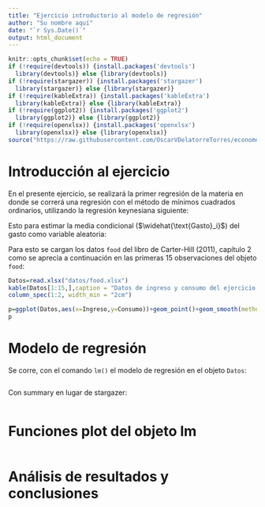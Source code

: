 ```yaml
---
title: "Ejercicio introductorio al modelo de regresión"
author: "Su nombre aquí"
date: "`r Sys.Date()`"
output: html_document
---
```


```r
knitr::opts_chunk$set(echo = TRUE)
if (!require(devtools)) {install.packages('devtools')
  library(devtools)} else {library(devtools)}
if (!require(stargazer)) {install.packages('stargazer')
  library(stargazer)} else {library(stargazer)}
if (!require(kableExtra)) {install.packages('kableExtra')
  library(kableExtra)} else {library(kableExtra)}
if (!require(ggplot2)) {install.packages('ggplot2')
  library(ggplot2)} else {library(ggplot2)}
if (!require(openxlsx)) {install.packages('openxlsx')
  library(openxlsx)} else {library(openxlsx)}
source("https://raw.githubusercontent.com/OscarVDelatorreTorres/econometricsFunctions/main/intormationCriteria.R")

```

# Introducción al ejercicio

En el presente ejercicio, se realizará la primer regresión de la materia en donde se correrá una regresión con el método de mínimos cuadrados ordinarios, utilizando la regresión keynesiana siguiente:

\begin{equation}
\widehat{\text{Gasto}_i}=\alpha+\beta\cdot \text{Ingreso}_i
\end{equation}

Esto para estimar la media condicional ($\widehat{\text{Gasto}_i}$) del gasto como variable aleatoria:

\begin{equation}
\begin{array}
\text{Gasto}_i= & \alpha+\beta\cdot \text{Ingreso}_i+\varepsilon_i \\
\text{Gasto}_i= & \widehat{\text{Gasto}_i}+\varepsilon_i
\end{array}
\end{equation}

Para esto se cargan los datos `food` del libro de Carter-Hill (2011), capítulo 2 como se aprecia a continuación en las primeras 15 observaciones del objeto `food`:

```r
Datos=read.xlsx("datos/food.xlsx")
kable(Datos[1:15,],caption = "Datos de ingreso y consumo del ejercicio de Carter-Hill et.al.")%>%kable_styling(font_size = 12,bootstrap_options = c("striped", "hover"))%>%add_footnote("Fuente: Carter-Hill et. al. (2011)")%>%
column_spec(1:2, width_min = "2cm")
```

```r
p=ggplot(Datos,aes(x=Ingreso,y=Consumo))+geom_point()+geom_smooth(method="lm",col="red")
p
```

# Modelo de regresión

Se corre, con el comando `lm()` el modelo de regresión en el objeto `Datos`:

```r

```
Con summary en lugar de stargazer:
```r

```

# Funciones plot del objeto lm

```r

```

# Análisis de resultados y conclusiones

